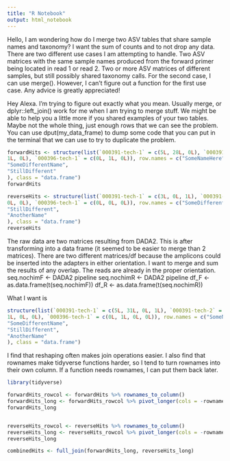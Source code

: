 ```yaml
---
title: "R Notebook"
output: html_notebook
---
```


Hello,
I am wondering how do I merge two ASV tables that share sample names and taxonomy? I want the sum of counts and to not drop any data.
There are two different use cases I am attempting to handle.
 Two ASV matrices with the same sample names produced from the forward primer being located in read 1 or read 2.
 Two or more ASV matrices of different samples, but still possibly shared taxonomy calls.
For the second case, I can use merge(). However, I can't figure out a function for the first use case. Any advice is greatly appreciated!

Hey Alexa. I'm trying to figure out exactly what you mean. Usually merge, or dplyr::left_join() work for me when I am trying to merge stuff.
We might be able to help you a little more if you shared examples of your two tables. Maybe not the whole thing, just enough rows that we can see the problem.
You can use dput(my_data_frame) to dump some code that you can put in the terminal that we can use to try to duplicate the problem.

```r
forwardHits <- structure(list(`000391-tech-1` = c(5L, 28L, 0L), `000391-tech-2` = c(0L,
1L, 0L), `000396-tech-1` = c(0L, 1L, 0L)), row.names = c("SomeNameHere",
"SomeDifferentName",
"StillDifferent"
), class = "data.frame")
forwardHits
```

```r
reverseHits <- structure(list(`000391-tech-1` = c(3L, 0L, 1L), `000391-tech-2` = c(0L,
0L, 0L), `000396-tech-1` = c(0L, 0L, 0L)), row.names = c("SomeDifferentName",
"StillDifferent",
"AnotherName"
), class = "data.frame")
reverseHits
```

The raw data are two matrices resulting from DADA2. This is after transforming into a data frame (it seemed to be easier to merge than 2 matrices). There are two different matrices/df because the amplicons could be inserted into the adapters in either orientation. I want to merge and sum the results of any overlap. The reads are already in the proper orientation.
seq.nochimF <- DADA2 pipeline
seq.nochimR <- DADA2 pipeline
df_F <- as.data.frame(t(seq.nochimF))
df_R <- as.data.frame(t(seq.nochimR))

What I want is
```r
structure(list(`000391-tech-1` = c(5L, 31L, 0L, 1L), `000391-tech-2` = c(0L,
1L, 0L, 0L), `000396-tech-1` = c(0L, 1L, 0L, 0L)), row.names = c("SomeNameHere",
"SomeDifferentName",
"StillDifferent",
"AnotherName"
), class = "data.frame") 
```

I find that reshaping often makes join operations easier. I also find that rownames make tidyverse functions harder, so I tend to turn rownames into their own column. If a function needs rownames, I can put them back later.

```r
library(tidyverse)
```


```r
forwardHits_rowcol <- forwardHits %>% rownames_to_column()
forwardHits_long <- forwardHits_rowcol %>% pivot_longer(cols = -rowname, names_to = "sample", values_to = "hits")
forwardHits_long


reverseHits_rowcol <- reverseHits %>% rownames_to_column()
reverseHits_long <- reverseHits_rowcol %>% pivot_longer(cols = -rowname, names_to = "sample", values_to = "hits")
reverseHits_long

combinedHits <- full_join(forwardHits_long, reverseHits_long)
```


